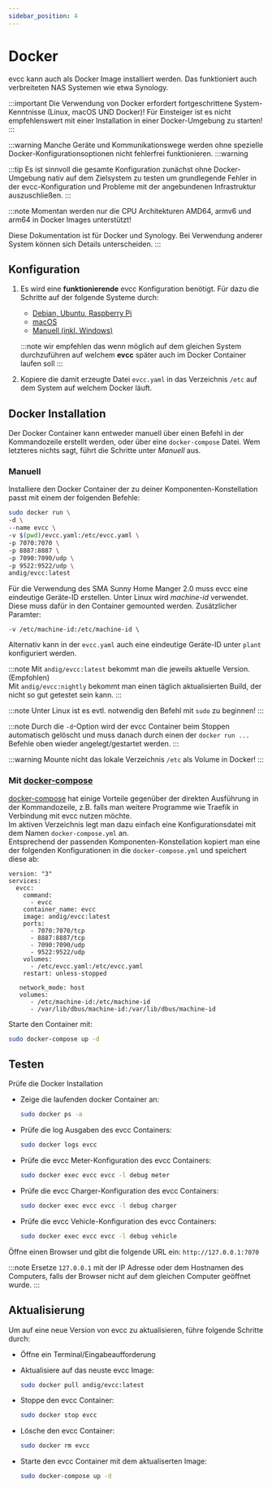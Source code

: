 ```yaml
---
sidebar_position: 4
---
```



# Docker

evcc kann auch als Docker Image installiert werden. Das funktioniert auch verbreiteten NAS Systemen wie etwa Synology.

:::important
Die Verwendung von Docker erfordert fortgeschrittene System-Kenntnisse (Linux, macOS UND Docker)!
Für Einsteiger ist es nicht empfehlenswert mit einer Installation in einer Docker-Umgebung zu starten!
:::

:::warning
Manche Geräte und Kommunikationswege werden ohne spezielle Docker-Konfigurationsoptionen nicht fehlerfrei funktionieren.
:::warning

:::tip
Es ist sinnvoll die gesamte Konfiguration zunächst ohne Docker-Umgebung nativ auf dem Zielsystem zu testen um grundlegende Fehler in der evcc-Konfiguration und Probleme mit der angebundenen Infrastruktur auszuschließen.
:::

:::note
Momentan werden nur die CPU Architekturen AMD64, armv6 und arm64 in Docker Images unterstützt!

Diese Dokumentation ist für Docker und Synology. Bei Verwendung anderer System können sich Details unterscheiden.
:::

## Konfiguration

1. Es wird eine **funktionierende** evcc Konfiguration benötigt. Für dazu die Schritte auf der folgende Systeme durch:
   - [Debian, Ubuntu, Raspberry Pi](linux)
   - [macOS](macos)
   - [Manuell (inkl. Windows)](manual)

   :::note
   wir empfehlen das wenn möglich auf dem gleichen System durchzuführen auf welchem **evcc** später auch im Docker Container laufen soll
   :::
2. Kopiere die damit erzeugte Datei `evcc.yaml` in das Verzeichnis `/etc` auf dem System auf welchem Docker läuft.

## Docker Installation

Der Docker Container kann entweder manuell über einen Befehl in der Kommandozeile erstellt werden, oder über eine `docker-compose` Datei. Wem letzteres nichts sagt, führt die Schritte unter _Manuell_ aus.

### Manuell

Installiere den Docker Container der zu deiner Komponenten-Konstellation passt mit einem der folgenden Befehle:

<Tabs groupId="docker">
  <TabItem value="default" label="Standard" default>

  ```sh
  sudo docker run \
  -d \
  --name evcc \
  -v $(pwd)/evcc.yaml:/etc/evcc.yaml \
  -p 7070:7070 \
  -p 8887:8887 \
  -p 7090:7090/udp \
  -p 9522:9522/udp \
  andig/evcc:latest
  ```
  </TabItem>
  <TabItem value="sma" label="SMA Geräte">
  Für die Verwendung des SMA Sunny Home Manger 2.0 muss evcc eine eindeutige Geräte-ID erstellen. Unter Linux wird <i>machine-id</i> verwendet. Diese muss dafür in den Container gemounted werden. Zusätzlicher Paramter:

  ```
  -v /etc/machine-id:/etc/machine-id \
  ```
     
  Alternativ kann in der `evcc.yaml` auch eine eindeutige Geräte-ID unter `plant` konfiguriert werden.
  </TabItem>
</Tabs>

:::note
Mit `andig/evcc:latest` bekommt man die jeweils aktuelle Version. (Empfohlen)   
Mit `andig/evcc:nightly` bekommt man einen täglich aktualisierten Build, der nicht so gut getestet sein kann.
:::

:::note
Unter Linux ist es evtl. notwendig den Befehl mit `sudo` zu beginnen!
:::

:::note
Durch die `-d`-Option wird der evcc Container beim Stoppen automatisch gelöscht und muss danach durch einen der `docker run ...` Befehle oben wieder angelegt/gestartet werden.
:::

:::warning
Mounte nicht das lokale Verzeichnis `/etc` als Volume in Docker!
:::

### Mit [docker-compose](https://docs.docker.com/compose)

[docker-compose](https://docs.docker.com/compose) hat einige Vorteile gegenüber der direkten Ausführung in der Kommandozeile, z.B. falls man weitere Programme wie Traefik in Verbindung mit evcc nutzen möchte.   
Im aktiven Verzeichnis legt man dazu einfach eine Konfigurationsdatei mit dem Namen `docker-compose.yml` an.   
Entsprechend der passenden Komponenten-Konstellation kopiert man eine der folgenden Konfigurationen in die `docker-compose.yml` und speichert diese ab:

<Tabs groupId="docker">
  <TabItem value="default" label="Standard" default>

    version: "3"
    services:
      evcc:
        command:
          - evcc
        container_name: evcc
        image: andig/evcc:latest
        ports:
          - 7070:7070/tcp
          - 8887:8887/tcp
          - 7090:7090/udp
          - 9522:9522/udp
        volumes:
          - /etc/evcc.yaml:/etc/evcc.yaml
        restart: unless-stopped
  </TabItem>
  <TabItem value="sma" label="SMA Geräte und EEBus">

       network_mode: host
       volumes:
          - /etc/machine-id:/etc/machine-id
          - /var/lib/dbus/machine-id:/var/lib/dbus/machine-id

  </TabItem>
</Tabs>

Starte den Container mit:

```sh
sudo docker-compose up -d
```

  
  ## Testen

Prüfe die Docker Installation

- Zeige die laufenden docker Container an:

  ```sh
  sudo docker ps -a
  ```

- Prüfe die log Ausgaben des evcc Containers:

  ```sh
  sudo docker logs evcc
  ```

- Prüfe die evcc Meter-Konfiguration des evcc Containers:

  ```sh
  sudo docker exec evcc evcc -l debug meter
  ```

- Prüfe die evcc Charger-Konfiguration des evcc Containers:

  ```sh
  sudo docker exec evcc evcc -l debug charger
  ```

- Prüfe die evcc Vehicle-Konfiguration des evcc Containers:

  ```sh
  sudo docker exec evcc evcc -l debug vehicle
  ```

Öffne einen Browser und gibt die folgende URL ein: `http://127.0.0.1:7070`

:::note
Ersetze `127.0.0.1` mit der IP Adresse oder dem Hostnamen des Computers, falls der Browser nicht auf dem gleichen Computer geöffnet wurde.
:::

## Aktualisierung

Um auf eine neue Version von evcc zu aktualisieren, führe folgende Schritte durch:
- Öffne ein Terminal/Eingabeaufforderung

- Aktualisiere auf das neuste evcc Image:

  ```sh
  sudo docker pull andig/evcc:latest
  ```

- Stoppe den evcc Container:

  ```sh
  sudo docker stop evcc
  ```

- Lösche den evcc Container:

  ```sh
  sudo docker rm evcc
  ```

- Starte den evcc Container mit dem aktualiserten Image:

  ```sh
  sudo docker-compose up -d
  ```
